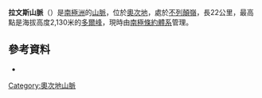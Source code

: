 {{coord|80|20|S|155|25|E|display=title}}

'''拉文斯山脈'''（{{lang-en|Ravens Mountains}}）是[[南極洲|南極洲]]的[[山脈|山脈]]，位於[[奧次地|奧次地]]，處於[[不列顛嶺|不列顛嶺]]，長22公里，最高點是海拔高度2,130米的[[多爾峰|多爾峰]]，現時由[[南極條約體系|南極條約體系]]管理。

==參考資料==
* {{usgs-gazetteer}}

{{DEFAULTSORT:Ravens Mountains}}
[[Category:奧次地山脈|Category:奧次地山脈]]


{{OatesLand-geo-stub}}
